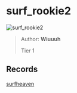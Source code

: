 
# surf_rookie2

![surf_rookie2](https://raw.githubusercontent.com/Sayt123/SurfMapPics/Maps-and-bonuses/csgo/surf_rookie2.jpg)

> Author: **Wiuuuh**
>
> Tier 1

## Records

[surfheaven](https://surfheaven.eu/map/surf_rookie2)
